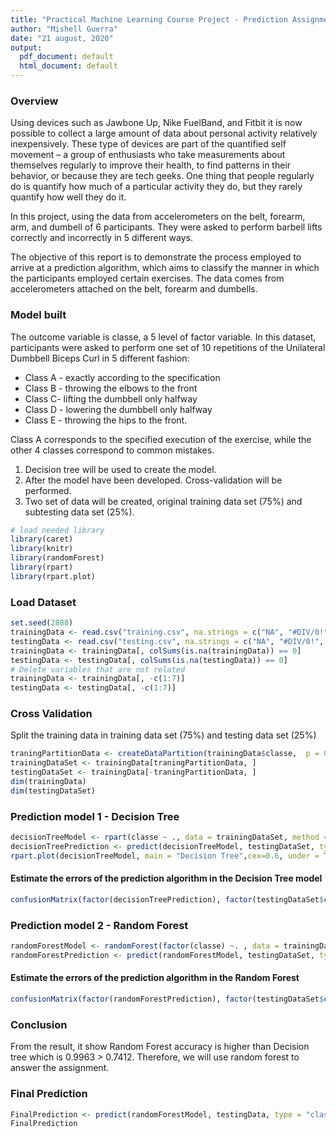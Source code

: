 ```yaml
---
title: "Practical Machine Learning Course Project - Prediction Assignment"
author: "Mishell Guerra"
date: "21 august, 2020"
output:
  pdf_document: default
  html_document: default
---
```


### Overview

Using devices such as Jawbone Up, Nike FuelBand, and Fitbit it is now possible to collect a large amount of data about personal activity relatively inexpensively. These type of devices are part of the quantified self movement – a group of enthusiasts who take measurements about themselves regularly to improve their health, to find patterns in their behavior, or because they are tech geeks. One thing that people regularly do is quantify how much of a particular activity they do, but they rarely quantify how well they do it. 

In this project, using the data from accelerometers on the belt, forearm, arm, and dumbell of 6 participants. They were asked to perform barbell lifts correctly and incorrectly in 5 different ways.

The objective of this report is to demonstrate the process employed to arrive at a prediction algorithm, which aims to classify the manner in which the participants employed certain exercises. The data comes from accelerometers attached on the belt, forearm and dumbells.

### Model built
The outcome variable is classe, a 5 level of factor variable. 
In this dataset, participants were asked to perform one set of 10 repetitions of the Unilateral Dumbbell Biceps Curl in 5 different fashion: 

* Class A - exactly according to the specification
* Class B - throwing the elbows to the front
* Class C- lifting the dumbbell only halfway 
* Class D - lowering the dumbbell only halfway
* Class E - throwing the hips to the front. 

Class A corresponds to the specified execution of the exercise, while the other 4 classes correspond to common mistakes. 

1. Decision tree will be used to create the model. 
2. After the model have been developed. Cross-validation will be performed. 
3. Two set of data will be created, original training data set (75%) and subtesting data set (25%). 

```r
# load needed library
library(caret)
library(knitr)
library(randomForest)
library(rpart)
library(rpart.plot)
```
### Load Dataset
```r
set.seed(2888)
trainingData <- read.csv("training.csv", na.strings = c("NA", "#DIV/0!", ""))
testingData <- read.csv("testing.csv", na.strings = c("NA", "#DIV/0!", ""))
trainingData <- trainingData[, colSums(is.na(trainingData)) == 0]
testingData <- testingData[, colSums(is.na(testingData)) == 0]
# Delete variables that are not related 
trainingData <- trainingData[, -c(1:7)]
testingData <- testingData[, -c(1:7)]
```

### Cross Validation
Split the training data in training data set (75%) and testing data set (25%) 
```r
traningPartitionData <- createDataPartition(trainingData$classe,  p = 0.75, list = F)
trainingDataSet <- trainingData[traningPartitionData, ]
testingDataSet <- trainingData[-traningPartitionData, ]
dim(trainingData)
dim(testingDataSet)
```

### Prediction model 1 - Decision Tree

```r
decisionTreeModel <- rpart(classe ~ ., data = trainingDataSet, method = "class")
decisionTreePrediction <- predict(decisionTreeModel, testingDataSet, type = "class")
rpart.plot(decisionTreeModel, main = "Decision Tree",cex=0.6, under = TRUE, faclen = 0, compress=TRUE, type = 3, clip.right.labs = FALSE, under.cex = 0.6, cex.main = 2, round = 0, branch.lwd = 2, branch.col = "pink")
```

#### Estimate the errors of the prediction algorithm in the Decision Tree model
```r
confusionMatrix(factor(decisionTreePrediction), factor(testingDataSet$classe))
```

### Prediction model 2 - Random Forest

```r
randomForestModel <- randomForest(factor(classe) ~. , data = trainingDataSet, method = "class")
randomForestPrediction <- predict(randomForestModel, testingDataSet, type = "class")
```
#### Estimate the errors of the prediction algorithm in the Random Forest
```r
confusionMatrix(factor(randomForestPrediction), factor(testingDataSet$classe))
```

### Conclusion
From the result, it show Random Forest accuracy is higher than Decision tree which is 0.9963  > 0.7412. Therefore, we will use random forest to answer the assignment. 

### Final Prediction
```r
FinalPrediction <- predict(randomForestModel, testingData, type = "class")
FinalPrediction


```
